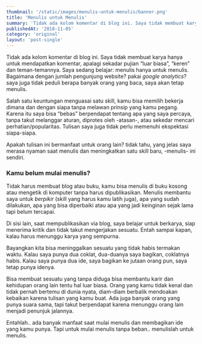 ```yaml
---
thumbnail: '/static/images/menulis-untuk-menulis/banner.png'
title: 'Menulis untuk Menulis'
summary: 'Tidak ada kolom komentar di blog ini. Saya tidak membuat karya hanya untuk mendapatkan komentar, apalagi sekadar pujian “luar biasa”, “keren” dan teman-temannya. Saya sedang be...'
publishedAt: '2018-11-05'
category: 'original'
layout: 'post-single'
---
```


Tidak ada kolom komentar di blog ini. Saya tidak membuat karya hanya untuk mendapatkan komentar, apalagi sekadar pujian “luar biasa”, “keren” dan teman-temannya. Saya sedang belajar: menulis hanya untuk menulis. Bagaimana dengan jumlah pengunjung website? pakai *google analytics*? saya juga tidak peduli berapa banyak orang yang baca, saya akan tetap menulis.

Salah satu keuntungan menguasai satu skill, kamu bisa memilih bekerja dimana dan dengan siapa tanpa melawan prinsip yang kamu pegang. Karena itu saya bisa “bebas” berpendapat tentang apa yang saya percaya, tanpa takut melanggar aturan, diprotes oleh -atasan-, atau sekedar mencari perhatian/popularitas. Tulisan saya juga tidak perlu memenuhi ekspektasi siapa-siapa.

Apakah tulisan ini bermanfaat untuk orang lain? tidak tahu, yang jelas saya merasa nyaman saat menulis dan meningkatkan satu skill baru, -menulis- ini sendiri.

### Kamu belum mulai menulis?

Tidak harus membuat blog atau buku, kamu bisa menulis di buku kosong atau mengetik di komputer tanpa harus dipublikasikan. Menulis membantu saya untuk *berpikir* (skill yang harus kamu latih juga), apa yang sudah dilakukan, apa yang bisa diperbaiki atau apa yang jadi keinginan sejak lama tapi belum tercapai.

Di sisi lain, saat mempublikasikan via blog, saya belajar untuk berkarya, siap menerima kritik dan tidak takut mengerjakan sesuatu. Entah sampai kapan, kalau harus menunggu karya yang sempurna.

Bayangkan kita bisa meninggalkan sesuatu yang tidak habis termakan waktu. Kalau saya punya dua coklat, dua-duanya saya bagikan, coklatnya habis. Kalau saya punya dua ide, saya bagikan ke jutaan orang pun, saya tetap punya idenya.

Bisa membuat sesuatu yang tanpa diduga bisa membantu karir dan kehidupan orang lain tentu hal luar biasa. Orang yang kamu tidak kenal dan tidak pernah bertemu di dunia nyata, diam-diam berbalik mendoakan kebaikan karena tulisan yang kamu buat. Ada juga banyak orang yang punya suara sama, tapi takut berpendapat karena menunggu orang lain menjadi penunjuk jalannya.

Entahlah.. ada banyak manfaat saat mulai menulis dan membagikan ide yang kamu punya. Tapi untuk mulai menulis tanpa beban.. menulislah untuk menulis.
